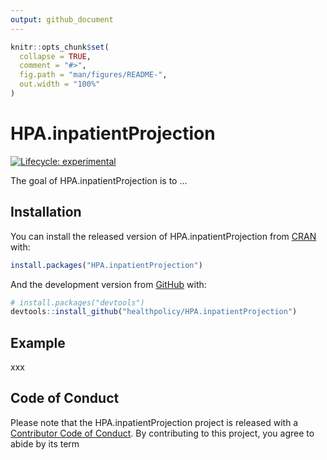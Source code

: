 ```yaml
---
output: github_document
---
```


<!-- README.md is generated from README.Rmd. Please edit that file -->

```r
knitr::opts_chunk$set(
  collapse = TRUE,
  comment = "#>",
  fig.path = "man/figures/README-",
  out.width = "100%"
)
```

# HPA.inpatientProjection

<!-- badges: start -->
[![Lifecycle: experimental](https://img.shields.io/badge/lifecycle-experimental-orange.svg)](https://www.tidyverse.org/lifecycle/#experimental)
<!-- badges: end -->

The goal of HPA.inpatientProjection is to ...

## Installation

You can install the released version of HPA.inpatientProjection from [CRAN](https://CRAN.R-project.org) with:

``` r
install.packages("HPA.inpatientProjection")
```

And the development version from [GitHub](https://github.com/) with:

``` r
# install.packages("devtools")
devtools::install_github("healthpolicy/HPA.inpatientProjection")
```
## Example

xxx

## Code of Conduct
  
Please note that the HPA.inpatientProjection project is released with a [Contributor Code of Conduct](https://contributor-covenant.org/version/2/0/CODE_OF_CONDUCT.html). By contributing to this project, you agree to abide by its term
